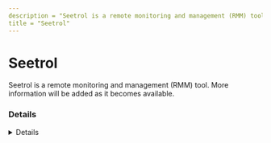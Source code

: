 ```yaml
---
description = "Seetrol is a remote monitoring and management (RMM) tool. More information will be added as it becomes available."
title = "Seetrol"
---
```




# Seetrol

Seetrol is a remote monitoring and management (RMM) tool. More information will be added as it becomes available.

### Details
<Details author={""}
         category={""}
         created={""}
         website={""}
         lastModified={"2024-02-07"}
         privileges={""}
         free={ false }
         verification={ false }
/>

#### Installation Paths
<Card code={ ["seetrolcenter.exe", "seetrolclient.exe", "seetrolmyservice.exe", "seetrolremote.exe", "seetrolsetting.exe"] }/>





### Forensic Artifacts




#### Network Artifacts
<EuiSpacer size="xl"/>
<NetworkArtifactsTable data={ [{"Description": "Known remote domains", "Domains": ["seetrol.co.kr"], "Ports": []}] }/>




### Detections
- Detects potential network activity of Seetrol RMM tool
  - [Sigma Rule](https://github.com/magicsword-io/LOLRMM/blob/main/detections/sigma/seetrol_network_sigma.yml)
- Detects potential processes activity of Seetrol RMM tool
  - [Sigma Rule](https://github.com/magicsword-io/LOLRMM/blob/main/detections/sigma/seetrol_processes_sigma.yml)

### References
- [http://www.seetrol.com/en/features/features3.php](http://www.seetrol.com/en/features/features3.php)

